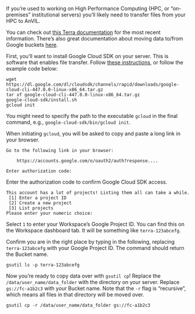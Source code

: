 If you're used to working on High Performance Computing (HPC, or "on-premises" institutional servers) you'll likely need to transfer files from your HPC to AnVIL.

You can check out [this Terra documentation](https://support.terra.bio/hc/en-us/articles/10206456029083-How-to-install-gcloud-on-a-local-machine) for the most recent information. There's also great documentation about moving data to/from Google buckets [here](https://support.terra.bio/hc/en-us/articles/4409101169051-How-to-move-data-to-from-a-Google-bucket).

First, you'll want to install Google Cloud SDK on your server. This is software that enables file transfer. Follow [these instructions](https://cloud.google.com/sdk/docs/install), or follow the example code below:

```
wget https://dl.google.com/dl/cloudsdk/channels/rapid/downloads/google-cloud-cli-447.0.0-linux-x86_64.tar.gz
tar xf google-cloud-cli-447.0.0-linux-x86_64.tar.gz
google-cloud-sdk/install.sh
gcloud init
```

You might need to specify the path to the executable `gcloud` in the final command, e.g., `google-cloud-sdk/bin/gcloud init`.

When initiating `gcloud`, you will be asked to copy and paste a long link in your browser.

```
Go to the following link in your browser:

    https://accounts.google.com/o/oauth2/auth?response....
    
Enter authorization code:
```

Enter the authorization code to confirm Google Cloud SDK access.

```
This account has a lot of projects! Listing them all can take a while.
 [1] Enter a project ID
 [2] Create a new project
 [3] List projects
Please enter your numeric choice:
```

Select `1` to enter your Workspace's Google Project ID. You can find this on the Workspace dashboard tab. It will be something like `terra-123abcefg`.

Confirm you are in the right place by typing in the following, replacing `terra-123abcefg` with your Google Project ID. The command should return the Bucket name.

```
gsutil ls -p terra-123abcefg
```

Now you're ready to copy data over with `gsutil cp`! Replace the `/data/user_name/data_folder` with the directory on your server. Replace `gs://fc-a1b2c3` with your Bucket name. Note that the `-r` flag is "recursive", which means all files in that directory will be moved over.

```
gsutil cp -r /data/user_name/data_folder gs://fc-a1b2c3
```
